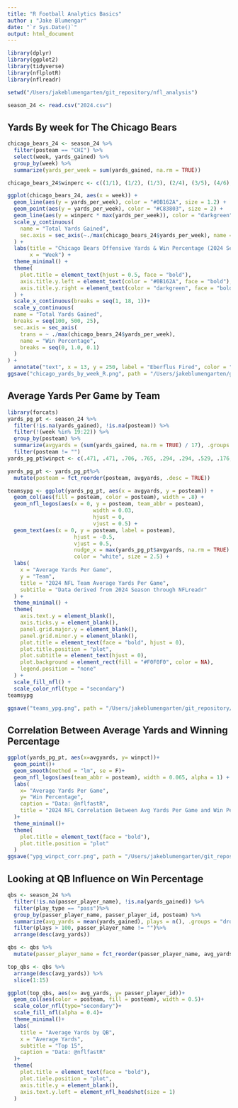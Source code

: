 ```yaml
---
title: "R Football Analytics Basics"
author : "Jake Blumengar"
date: "`r Sys.Date()`" 
output: html_document
---
```


```r
library(dplyr)
library(ggplot2)
library(tidyverse)
library(nflplotR)
library(nflreadr)

setwd("/Users/jakeblumengarten/git_repository/nfl_analysis")

season_24 <- read.csv("2024.csv")
```

## Yards By week for The Chicago Bears
```r
chicago_bears_24 <- season_24 %>%
  filter(posteam == "CHI") %>%
  select(week, yards_gained) %>%
  group_by(week) %>%
  summarize(yards_per_week = sum(yards_gained, na.rm = TRUE))

chicago_bears_24$winperc <- c((1/1), (1/2), (1/3), (2/4), (3/5), (4/6), (4/7), (4/8), (4/9), (4/10), (4/11), (4/12), (4/13), (4/14), (4/15), (4/16), (5/17))
```


```r
ggplot(chicago_bears_24, aes(x = week)) +
  geom_line(aes(y = yards_per_week), color = "#0B162A", size = 1.2) +
  geom_point(aes(y = yards_per_week), color = "#C83803", size = 2) +
  geom_line(aes(y = winperc * max(yards_per_week)), color = "darkgreen", linetype = "dashed", size = 1) + 
  scale_y_continuous(
    name = "Total Yards Gained",
    sec.axis = sec_axis(~./max(chicago_bears_24$yards_per_week), name = "Win Percentage")
  ) +
  labs(title = "Chicago Bears Offensive Yards & Win Percentage (2024 Season)",
       x = "Week") +
  theme_minimal() +
  theme(
    plot.title = element_text(hjust = 0.5, face = "bold"),
    axis.title.y.left = element_text(color = "#0B162A", face = "bold"),
    axis.title.y.right = element_text(color = "darkgreen", face = "bold")
  ) +
  scale_x_continuous(breaks = seq(1, 18, 1))+
  scale_y_continuous(
  name = "Total Yards Gained",
  breaks = seq(100, 500, 25),
  sec.axis = sec_axis(
    trans = ~ ./max(chicago_bears_24$yards_per_week),
    name = "Win Percentage",
    breaks = seq(0, 1.0, 0.1)
  )
) +
  annotate("text", x = 13, y = 250, label = "Eberflus Fired", color = "red", size = 5, fontface = "bold", angle = 75)
ggsave("chicago_yards_by_week_R.png", path = "/Users/jakeblumengarten/git_repository/nfl_analysis/plots/")
```

## Average Yards Per Game by Team
```r
library(forcats)
yards_pg_pt <- season_24 %>%
  filter(!is.na(yards_gained), !is.na(posteam)) %>%
  filter(!(week %in% 19:22)) %>%
  group_by(posteam) %>%
  summarize(avgyards = (sum(yards_gained, na.rm = TRUE) / 17), .groups = 'drop') %>%
  filter(posteam != "")
yards_pg_pt$winpct <- c(.471, .471, .706, .765, .294, .294, .529, .176, .412, .588, .882, .647, .588, .471, .235, .882, .235, .647, .588, .471, .824, .235, .294, .176, .294, .824, .588, .353, .588, .588, .176, .706)

yards_pg_pt <- yards_pg_pt%>%
  mutate(posteam = fct_reorder(posteam, avgyards, .desc = TRUE))
```

```r
teamsypg <- ggplot(yards_pg_pt, aes(x = avgyards, y = posteam)) +
  geom_col(aes(fill = posteam, color = posteam), width = .8) +
  geom_nfl_logos(aes(x = 0, y = posteam, team_abbr = posteam),
                           width = 0.03,
                           hjust = 0,
                           vjust = 0.5) +
  geom_text(aes(x = 0, y = posteam, label = posteam),
                     hjust = -0.5,
                     vjust = 0.5,
                     nudge_x = max(yards_pg_pt$avgyards, na.rm = TRUE) * 0.03,
                     color = "white", size = 2.5) +
  labs(
    x = "Average Yards Per Game",
    y = "Team",
    title = "2024 NFL Team Average Yards Per Game",
    subtitle = "Data derived from 2024 Season through NFLreadr"
  ) +
  theme_minimal() +
  theme(
    axis.text.y = element_blank(),
    axis.ticks.y = element_blank(),
    panel.grid.major.y = element_blank(),
    panel.grid.minor.y = element_blank(),
    plot.title = element_text(face = "bold", hjust = 0),
    plot.title.position = "plot",
    plot.subtitle = element_text(hjust = 0),
    plot.background = element_rect(fill = "#F0F0F0", color = NA),
    legend.position = "none"
  ) +
  scale_fill_nfl() +
  scale_color_nfl(type = "secondary")
teamsypg

ggsave("teams_ypg.png", path = "/Users/jakeblumengarten/git_repository/nfl_analysis/plots/", plot = teamsypg, width = 10, height = 10, dpi = 300)
```
## Correlation Between Average Yards and Winning Percentage
```r
ggplot(yards_pg_pt, aes(x=avgyards, y= winpct))+
  geom_point()+
  geom_smooth(method = "lm", se = F)+
  geom_nfl_logos(aes(team_abbr = posteam), width = 0.065, alpha = 1) +
  labs(
    x= "Average Yards Per Game",
    y= "Win Percentage",
    caption = "Data: @nflfastR",
    title = "2024 NFL Correlation Between Avg Yards Per Game and Win Percentage"
  )+
  theme_minimal()+
  theme(
    plot.title = element_text(face = "bold"),
    plot.title.position = "plot"
  )
ggsave("ypg_winpct_corr.png", path = "/Users/jakeblumengarten/git_repository/nfl_analysis/plots/", width = 10, height = 10, dpi = 300)
```


## Looking at QB Influence on Win Percentage
```r
qbs <- season_24 %>%
  filter(!is.na(passer_player_name), !is.na(yards_gained)) %>%
  filter(play_type == "pass")%>%
  group_by(passer_player_name, passer_player_id, posteam) %>%
  summarize(avg_yards = mean(yards_gained), plays = n(), .groups = "drop")%>%
  filter(plays > 100, passer_player_name != "")%>%
  arrange(desc(avg_yards))

qbs <- qbs %>%
  mutate(passer_player_name = fct_reorder(passer_player_name, avg_yards, .desc = TRUE))

top_qbs <- qbs %>%
  arrange(desc(avg_yards)) %>%
  slice(1:15)
```

```r
ggplot(top_qbs, aes(x= avg_yards, y= passer_player_id))+
  geom_col(aes(color = posteam, fill = posteam), width = 0.5)+
  scale_color_nfl(type="secondary")+
  scale_fill_nfl(alpha = 0.4)+
  theme_minimal()+
  labs(
    title = "Average Yards by QB",
    x = "Average Yards",
    subtitle = "Top 15",
    caption = "Data: @nflfastR"
  )+
  theme(
    plot.title = element_text(face = "bold"),
    plot.tiele.position = "plot",
    axis.title.y = element_blank(),
    axis.text.y.left = element_nfl_headshot(size = 1)
  )
```